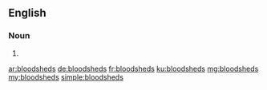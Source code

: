 ==English==

===Noun===
{{head|en|plural}}

# {{plural of|bloodshed|lang=en}}

[[ar:bloodsheds]]
[[de:bloodsheds]]
[[fr:bloodsheds]]
[[ku:bloodsheds]]
[[mg:bloodsheds]]
[[my:bloodsheds]]
[[simple:bloodsheds]]